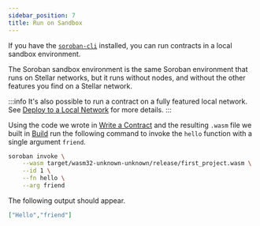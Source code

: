 ```yaml
---
sidebar_position: 7
title: Run on Sandbox
---
```


If you have the [`soroban-cli`] installed, you can run contracts in a local
sandbox environment.

The Soroban sandbox environment is the same Soroban environment that runs on
Stellar networks, but it runs without nodes, and without the other features you
find on a Stellar network.

:::info
It's also possible to run a contract on a fully featured local network.  See
[Deploy to a Local Network] for more details.
:::

Using the code we wrote in [Write a Contract] and the resulting `.wasm` file
we built in [Build] run the following command to invoke the `hello`
function with a single argument `friend`.

```sh
soroban invoke \
    --wasm target/wasm32-unknown-unknown/release/first_project.wasm \
    --id 1 \
    --fn hello \
    --arg friend
```

The following output should appear.

```json
["Hello","friend"]
```

[Write a Contract]: write-a-contract
[Deploy to a Local Network]: deploy-to-local-network
[Build]: build
[`soroban-cli`]: ../getting-started/setup#install-the-soroban-cli
